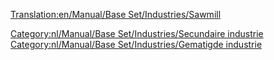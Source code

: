 [[Translation:en/Manual/Base Set/Industries/Sawmill]]

{{nl/Manual/Base Set/Industries/Industrieën|image=en/Manual/Base Set/Industries/Sawmill.png
|name=Houtzagerij
|climates=[[nl/Manual/Klimaat#gematigd|Gematigd]]
|accepts=[[nl/Manual/Base Set/Cargos/Hout|Hout]]
|produces=[[nl/Manual/Base Set/Cargos/Goederen|Goederen]]
|notes=Niet aanwezig in andere [[nl/Manual/Klimaat|klimaten]], maar ongeveer gelijk aan de [[nl/Manual/Base Set/Industries/Timmerhoutzagerij|timmerhoutzagerij]]
}}


{{nl/Manual/Base Set/Industries/Navbox Industrieën}}
[[Category:nl/Manual/Base Set/Industries/Secundaire industrie]]
[[Category:nl/Manual/Base Set/Industries/Gematigde industrie]]